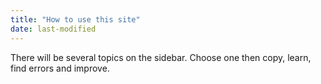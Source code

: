 ```yaml
---
title: "How to use this site"
date: last-modified
---
```


There will be several topics on the sidebar. Choose one then copy, learn, find errors and improve.
